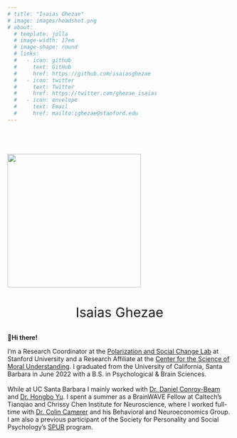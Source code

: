```yaml
---
# title: "Isaias Ghezae"
# image: images/headshot.png
# about:
  # template: jolla
  # image-width: 17em
  # image-shape: round
  # links:
  #   - icon: github
  #     text: GitHub
  #     href: https://github.com/isaiasghezae
  #   - icon: twitter
  #     text: Twitter
  #     href: https://twitter.com/ghezae_isaias
  #   - icon: envelope
  #     text: Email
  #     href: mailto:ighezae@stanford.edu
---
```


::: {layout="[2, 4]" layout-valign="top" style="padding-top: 40px;" style="text-align:center"}
::: a
![](images/headshot_nobackground.png){fig-alt="Isaias Ghezae's headshot" width="300" style="padding-bottom:8px"}

::: {.c style="text-align: center; font-size: 30px; padding-top:0px"}
Isaias Ghezae
:::
:::

::: {.b style="text-align: left"}
::: less-large-text
👋**Hi there!**
:::

I'm a Research Coordinator at the [Polarization and Social Change Lab](https://www.pascl.stanford.edu/) at Stanford University and a Research Affiliate at the [Center for the Science of Moral Understanding](https://www.moralunderstanding.com/). I graduated from the University of California, Santa Barbara in June 2022 with a B.S. in Psychological & Brain Sciences. <br><br> While at UC Santa Barbara I mainly worked with [Dr. Daniel Conroy-Beam](https://psych.ucsb.edu/people/faculty/daniel-conroy-beam) and [Dr. Hongbo Yu](https://psych.ucsb.edu/people/faculty/hongbo-yu). I spent a summer as a BrainWAVE Fellow at Caltech's Tianqiao and Chrissy Chen Institute for Neuroscience, where I worked full-time with [Dr. Colin Camerer](https://www.hss.caltech.edu/people/colin-f-camerer) and his Behavioral and Neuroeconomics Group. I am also a previous participant of the Society for Personality and Social Psychology's [SPUR](https://spsp.org/professional-development/training-programs/social-personality-undergraduate-research-spur-program) program.
:::
:::
